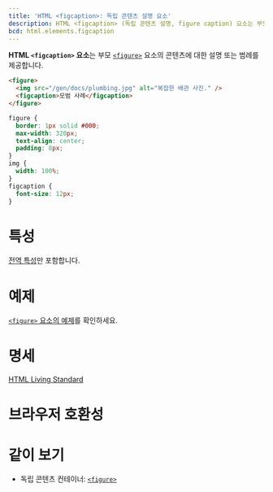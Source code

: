 ```yaml
---
title: 'HTML <figcaption>: 독립 콘텐츠 설명 요소'
description: HTML <figcaption> (독립 콘텐츠 설명, figure caption) 요소는 부모 <figure> 요소의 콘텐츠에 대한 설명 또는 범례를 제공합니다.
bcd: html.elements.figcaption
---
```


**HTML `<figcaption>` 요소**는 부모 [`<figure>`](./figure) 요소의 콘텐츠에 대한 설명 또는 범례를 제공합니다.

<HTMLDemo height={260}>

```html
<figure>
  <img src="/gen/docs/plumbing.jpg" alt="복잡한 배관 사진." />
  <figcaption>모범 사례</figcaption>
</figure>
```

```css
figure {
  border: 1px solid #000;
  max-width: 320px;
  text-align: center;
  padding: 8px;
}
img {
  width: 100%;
}
figcaption {
  font-size: 12px;
}
```

</HTMLDemo>

# 특성

[전역 특성](/docs/Web/HTML/Global_attributes)만 포함합니다.

# 예제

[`<figure>` 요소의 예제](./figure#예제)를 확인하세요.

# 명세

[HTML Living Standard](https://html.spec.whatwg.org/multipage/semantics.html#the-figcaption-element)

# 브라우저 호환성

<BrowserCompat data={props.bcd} />

# 같이 보기

- 독립 콘텐츠 컨테이너: [`<figure>`](./figure)
